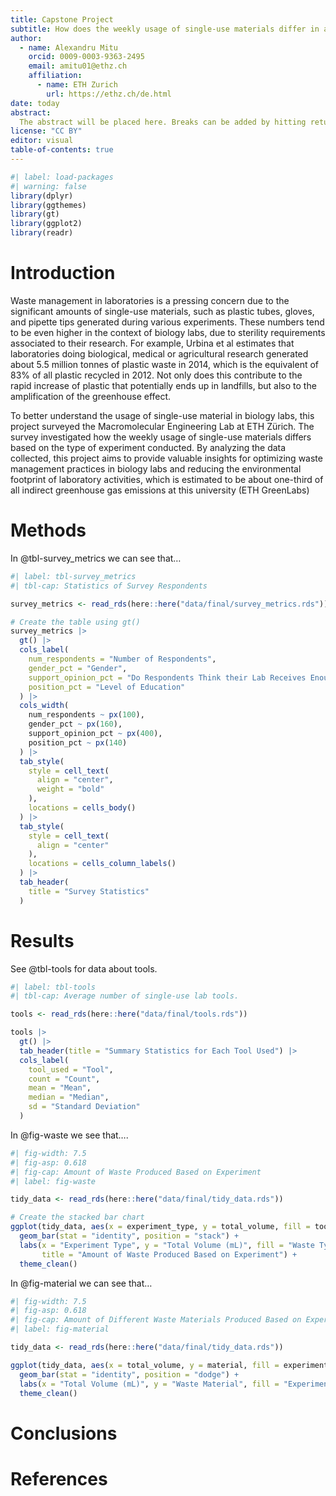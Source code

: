 ```yaml
---
title: Capstone Project
subtitle: How does the weekly usage of single-use materials differ in a biology lab based on the type of experiment conducted?
author: 
  - name: Alexandru Mitu
    orcid: 0009-0003-9363-2495
    email: amitu01@ethz.ch
    affiliation: 
      - name: ETH Zurich
        url: https://ethz.ch/de.html
date: today
abstract: 
  The abstract will be placed here. Breaks can be added by hitting return on the keyboard.
license: "CC BY"
editor: visual
table-of-contents: true 
---
```


```r
#| label: load-packages
#| warning: false
library(dplyr)
library(ggthemes)
library(gt)
library(ggplot2)
library(readr)
```

# Introduction

Waste management in laboratories is a pressing concern due to the significant amounts of single-use materials, such as plastic tubes, gloves, and pipette tips generated during various experiments. These numbers tend to be even higher in the context of biology labs, due to sterility requirements associated to their research. For example, Urbina et al estimates that laboratories doing biological, medical or agricultural research generated about 5.5 million tonnes of plastic waste in 2014, which is the equivalent of 83% of all plastic recycled in 2012. Not only does this contribute to the rapid increase of plastic that potentially ends up in landfills, but also to the amplification of the greenhouse effect.

To better understand the usage of single-use material in biology labs, this project surveyed the Macromolecular Engineering Lab at ETH Zürich. The survey investigated how the weekly usage of single-use materials differs based on the type of experiment conducted. By analyzing the data collected, this project aims to provide valuable insights for optimizing waste management practices in biology labs and reducing the environmental footprint of laboratory activities, which is estimated to be about one-third of all indirect greenhouse gas emissions at this university (ETH GreenLabs)

# Methods

In @tbl-survey_metrics we can see that...

```r
#| label: tbl-survey_metrics
#| tbl-cap: Statistics of Survey Respondents

survey_metrics <- read_rds(here::here("data/final/survey_metrics.rds"))

# Create the table using gt()
survey_metrics |>
  gt() |>
  cols_label(
    num_respondents = "Number of Respondents",
    gender_pct = "Gender",
    support_opinion_pct = "Do Respondents Think their Lab Receives Enough Support regarding Waste Management?",
    position_pct = "Level of Education"
  ) |>
  cols_width(
    num_respondents ~ px(100),
    gender_pct ~ px(160),
    support_opinion_pct ~ px(400),
    position_pct ~ px(140)
  ) |>
  tab_style(
    style = cell_text(
      align = "center",
      weight = "bold"
    ),
    locations = cells_body()
  ) |>
  tab_style(
    style = cell_text(
      align = "center"
    ),
    locations = cells_column_labels()
  ) |>
  tab_header(
    title = "Survey Statistics"
  )

```

# Results

See @tbl-tools for data about tools.

```r
#| label: tbl-tools
#| tbl-cap: Average number of single-use lab tools.

tools <- read_rds(here::here("data/final/tools.rds"))

tools |> 
  gt() |> 
  tab_header(title = "Summary Statistics for Each Tool Used") |> 
  cols_label(
    tool_used = "Tool",
    count = "Count",
    mean = "Mean",
    median = "Median",
    sd = "Standard Deviation"
  ) 
```

In @fig-waste we see that....

```r
#| fig-width: 7.5
#| fig-asp: 0.618
#| fig-cap: Amount of Waste Produced Based on Experiment
#| label: fig-waste

tidy_data <- read_rds(here::here("data/final/tidy_data.rds"))

# Create the stacked bar chart
ggplot(tidy_data, aes(x = experiment_type, y = total_volume, fill = tool_used)) +
  geom_bar(stat = "identity", position = "stack") +
  labs(x = "Experiment Type", y = "Total Volume (mL)", fill = "Waste Type", 
       title = "Amount of Waste Produced Based on Experiment") +
  theme_clean()
```

In @fig-material we can see that...

```r
#| fig-width: 7.5
#| fig-asp: 0.618
#| fig-cap: Amount of Different Waste Materials Produced Based on Experiment
#| label: fig-material

tidy_data <- read_rds(here::here("data/final/tidy_data.rds"))

ggplot(tidy_data, aes(x = total_volume, y = material, fill = experiment_type)) +
  geom_bar(stat = "identity", position = "dodge") +
  labs(x = "Total Volume (mL)", y = "Waste Material", fill = "Experiment Type") +
  theme_clean()
```

# Conclusions

# References
